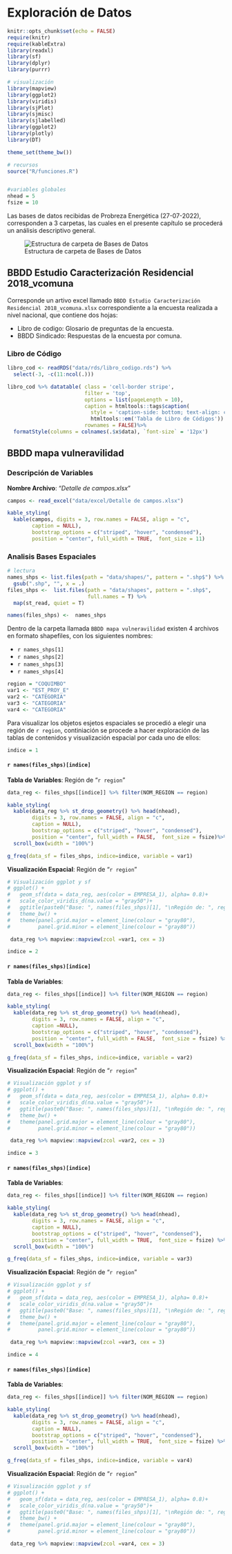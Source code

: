 # Exploración de Datos {#data_explorer}

```r
knitr::opts_chunk$set(echo = FALSE)
require(knitr)
require(kableExtra)
library(readxl)
library(sf)
library(dplyr)
library(purrr)

# visualización
library(mapview)
library(ggplot2)
library(viridis)
library(sjPlot)
library(sjmisc)
library(sjlabelled)
library(ggplot2)
library(plotly)
library(DT)

theme_set(theme_bw())

# recursos
source("R/funciones.R")


#variables globales
nhead = 5
fsize = 10
```


Las bases de datos recibidas de Probreza Energética (27-07-2022), corresponden a 3 carpetas, las cuales en el presente capítulo se procederá un análisis descriptivo general.

![Estructura de carpeta de Bases de Datos](images/bbdd_folders.png)


## BBDD Estudio Caracterización Residencial 2018_vcomuna

Corresponde un artivo excel llamado `BBDD Estudio Caracterización Residencial 2018_vcomuna.xlsx` correspondiente a la encuesta realizada a nivel nacional, que contiene dos hojas:

* Libro de codigo: Glosario de preguntas de la encuesta.
* BBDD Sindicado: Respuestas de la encuesta por comuna.


### Libro de Código

```r

libro_cod <- readRDS("data/rds/libro_codigo.rds") %>% 
  select(-3, -c(11:ncol(.)))

libro_cod %>% datatable( class = 'cell-border stripe', 
                         filter = 'top', 
                         options = list(pageLength = 10),
                         caption = htmltools::tags$caption(
                           style = 'caption-side: bottom; text-align: center;',
                           htmltools::em('Tabla de Libro de Códigos')) ,
                         rownames = FALSE)%>% 
  formatStyle(columns = colnames(.$x$data), `font-size` = '12px')
```


## BBDD mapa vulneravilidad

### Descripción de Variables

**Nombre Archivo**: "*Detalle de campos.xlsx*"

```r

campos <- read_excel("data/excel/Detalle de campos.xlsx")

kable_styling(
  kable(campos, digits = 3, row.names = FALSE, align = "c",
        caption = NULL),
        bootstrap_options = c("striped", "hover", "condensed"),
        position = "center", full_width = TRUE,  font_size = 11) 
```

### Analisis Bases Espaciales

```r
# lectura
names_shps <- list.files(path = "data/shapes/", pattern = ".shp$") %>% 
  gsub(".shp", "", x = .)
files_shps <-  list.files(path = "data/shapes", pattern = ".shp$",
                          full.names = T) %>% 
  map(st_read, quiet = T)

names(files_shps) <-  names_shps

```

Dentro de la carpeta llamada `BBDD mapa vulneravilidad` existen 4 archivos en formato shapefiles, con los siguientes nombres:

-   `r names_shps[1]`
-   `r names_shps[2]`
-   `r names_shps[3]`
-   `r names_shps[4]`

```r
region = "COQUIMBO"
var1 <- "EST_PROY_E"
var2 <- "CATEGORIA"
var3 <- "CATEGORIA"
var4 <- "CATEGORIA"
```

Para visualizar los objetos esjetos espaciales se procedió a elegir una región de `r region`, continiación se procede a hacer exploración de las tablas de contenidos y visualización espacial por cada uno de ellos:

<!-- base -->

```r
indice = 1
```

#### `r names(files_shps)[indice]`

**Tabla de Variables**: Región de "`r region`"

```r
data_reg <- files_shps[[indice]] %>% filter(NOM_REGION == region)

```

```r
kable_styling(
  kable(data_reg %>% st_drop_geometry() %>% head(nhead), 
        digits = 3, row.names = FALSE, align = "c",
        caption = NULL),
        bootstrap_options = c("striped", "hover", "condensed"),
        position = "center", full_width = FALSE,  font_size = fsize)%>%
  scroll_box(width = "100%")
```


```r

g_freq(data_sf = files_shps, indice=indice, variable = var1)
```

**Visualización Espacial**: Región de "`r region`"

```r

# Visualización ggplot y sf
# ggplot() +
#   geom_sf(data = data_reg, aes(color = EMPRESA_1), alpha= 0.8)+
#   scale_color_viridis_d(na.value = "gray50")+
#   ggtitle(paste0("Base: ", names(files_shps)[1], "\nRegión de: ", region)) +
#   theme_bw() +
#   theme(panel.grid.major = element_line(colour = "gray80"),
#         panel.grid.minor = element_line(colour = "gray80"))

 data_reg %>% mapview::mapview(zcol =var1, cex = 3)
```

<!-- base -->

```r
indice = 2

```

#### `r names(files_shps)[indice]`



**Tabla de Variables**:

```r
data_reg <- files_shps[[indice]] %>% filter(NOM_REGION == region)

```

```r
kable_styling(
  kable(data_reg %>% st_drop_geometry() %>% head(nhead), 
        digits = 3, row.names = FALSE, align = "c",
        caption =NULL),
        bootstrap_options = c("striped", "hover", "condensed"),
        position = "center", full_width = FALSE,  font_size = fsize) %>%
  scroll_box(width = "100%")
```

```r

g_freq(data_sf = files_shps, indice=indice, variable = var2)
```


**Visualización Espacial**: Región de "`r region`"

```r

# Visualización ggplot y sf
# ggplot() +
#   geom_sf(data = data_reg, aes(color = EMPRESA_1), alpha= 0.8)+
#   scale_color_viridis_d(na.value = "gray50")+
#   ggtitle(paste0("Base: ", names(files_shps)[1], "\nRegión de: ", region)) +
#   theme_bw() +
#   theme(panel.grid.major = element_line(colour = "gray80"),
#         panel.grid.minor = element_line(colour = "gray80"))

 data_reg %>% mapview::mapview(zcol =var2, cex = 3)
```

<!-- base -->

```r
indice = 3
```

#### `r names(files_shps)[indice]`



**Tabla de Variables**:

```r
data_reg <- files_shps[[indice]] %>% filter(NOM_REGION == region)

```

```r
kable_styling(
  kable(data_reg %>% st_drop_geometry() %>% head(nhead), 
        digits = 3, row.names = FALSE, align = "c",
        caption = NULL),
        bootstrap_options = c("striped", "hover", "condensed"),
        position = "center", full_width = TRUE,  font_size = fsize) %>%
  scroll_box(width = "100%")
```

```r

g_freq(data_sf = files_shps, indice=indice, variable = var3)
```


**Visualización Espacial**: Región de "`r region`"

```r

# Visualización ggplot y sf
# ggplot() +
#   geom_sf(data = data_reg, aes(color = EMPRESA_1), alpha= 0.8)+
#   scale_color_viridis_d(na.value = "gray50")+
#   ggtitle(paste0("Base: ", names(files_shps)[1], "\nRegión de: ", region)) +
#   theme_bw() +
#   theme(panel.grid.major = element_line(colour = "gray80"),
#         panel.grid.minor = element_line(colour = "gray80"))

 data_reg %>% mapview::mapview(zcol =var3, cex = 3)
```

<!-- base -->

```r
indice = 4
```

#### `r names(files_shps)[indice]`


**Tabla de Variables**:

```r
data_reg <- files_shps[[indice]] %>% filter(NOM_REGION == region)

```

```r
kable_styling(
  kable(data_reg %>% st_drop_geometry() %>% head(nhead), 
        digits = 3, row.names = FALSE, align = "c",
        caption = NULL),
        bootstrap_options = c("striped", "hover", "condensed"),
        position = "center", full_width = TRUE,  font_size = fsize) %>%
  scroll_box(width = "100%")
```
```r

g_freq(data_sf = files_shps, indice=indice, variable = var4)
```

**Visualización Espacial**: Región de "`r region`"

```r

# Visualización ggplot y sf
# ggplot() +
#   geom_sf(data = data_reg, aes(color = EMPRESA_1), alpha= 0.8)+
#   scale_color_viridis_d(na.value = "gray50")+
#   ggtitle(paste0("Base: ", names(files_shps)[1], "\nRegión de: ", region)) +
#   theme_bw() +
#   theme(panel.grid.major = element_line(colour = "gray80"),
#         panel.grid.minor = element_line(colour = "gray80"))

 data_reg %>% mapview::mapview(zcol =var4, cex = 3)
```

